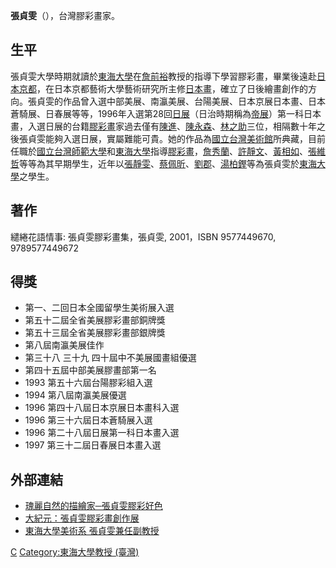 {{Notability Unreferenced|time=2017-03-11T09:41:38+00:00}}
{{unreferenced|time=2017-03-11T09:41:38+00:00}}
'''張貞雯'''（{{bd|1966年}}），台灣膠彩畫家。


== 生平 ==
張貞雯大學時期就讀於[[東海大學_(台灣)|東海大學]]在[[詹前裕|詹前裕]]教授的指導下學習膠彩畫，畢業後遠赴[[日本|日本]][[京都|京都]]，在日本京都藝術大學藝術研究所主修[[日本畫|日本畫]]，確立了日後繪畫創作的方向。張貞雯的作品曾入選中部美展、南瀛美展、台陽美展、日本京展日本畫、日本蒼騎展、日春展等等，1996年入選第28回[[日展|日展]]（日治時期稱為[[帝展|帝展]]）第一科日本畫，入選日展的台籍[[膠彩畫|膠彩畫]]家過去僅有[[陳進_(畫家)|陳進]]、[[陳永森|陳永森]]、[[林之助|林之助]]三位，相隔數十年之後張貞雯能夠入選日展，實屬難能可貴。她的作品為[[國立台灣美術館|國立台灣美術館]]所典藏，目前任職於[[國立台灣師範大學|國立台灣師範大學]]和[[東海大學_(台灣)|東海大學]]指導[[膠彩畫|膠彩畫]]，[[詹秀蘭|詹秀蘭]]、[[許靜文|許靜文]]、[[黃相如|黃相如]]、[[張維哲|張維哲]]等等為其早期學生，近年以[[張靜雯|張靜雯]]、[[蔡佩昕|蔡佩昕]]、[[劉郡|劉郡]]、[[湯柏鏗|湯柏鏗]]等為張貞雯於[[東海大學_(台灣)|東海大學]]之學生。



== 著作 ==
繾綣花語情事: 張貞雯膠彩畫集，張貞雯, 2001，ISBN	9577449670, 9789577449672

== 得獎 ==
*第一、二回日本全國留學生美術展入選
*第五十二屆全省美展膠彩畫部銅牌獎
*第五十三屆全省美展膠彩畫部銀牌獎
*第八屆南瀛美展佳作
*第三十八 三十九 四十屆中不美展國畫組優選
*第四十五屆中部美展膠畫部第一名
*1993 第五十六屆台陽膠彩組入選
*1994 第八屆南瀛美展優選
*1996 第四十八屆日本京展日本畫科入選
*1996 第三十六屆日本蒼騎展入選
*1996 第二十八屆日展第一科日本畫入選
*1997 第三十二屆日春展日本畫入選

==外部連結==
*[http://ntcag.ctu.com.tw/%E6%9A%A2%E9%81%8A%E8%97%9D%E6%B5%B7/%E7%91%B0%E9%BA%97%E8%87%AA%E7%84%B6%E7%9A%84%E6%8F%8F%E7%B9%AA%E5%AE%B6%E2%94%80%E5%BC%B5%E8%B2%9E%E9%9B%AF%E8%86%A0%E5%BD%A9%E5%A5%BD%E8%89%B2 瑰麗自然的描繪家─張貞雯膠彩好色] {{Wayback|url=http://ntcag.ctu.com.tw/%E6%9A%A2%E9%81%8A%E8%97%9D%E6%B5%B7/%E7%91%B0%E9%BA%97%E8%87%AA%E7%84%B6%E7%9A%84%E6%8F%8F%E7%B9%AA%E5%AE%B6%E2%94%80%E5%BC%B5%E8%B2%9E%E9%9B%AF%E8%86%A0%E5%BD%A9%E5%A5%BD%E8%89%B2 |date=20161114103704 }}
*[http://www.epochtimes.com/b5/14/1/11/n4056850.htm 大紀元：張貞雯膠彩畫創作展] {{Wayback|url=http://www.epochtimes.com/b5/14/1/11/n4056850.htm |date=20170312054901 }}
*[http://fineart.thu.edu.tw/web/teacher/detail.php?cid=1&id=21  東海大學美術系 張貞雯兼任副教授] {{Wayback|url=http://fineart.thu.edu.tw/web/teacher/detail.php?cid=1&id=21 |date=20170312103021 }}

{{台灣藝術家}}
[[Category:臺灣畫家|C]]
[[Category:東海大學教授_(臺灣)|Category:東海大學教授 (臺灣)]]